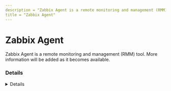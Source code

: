```yaml
---
description = "Zabbix Agent is a remote monitoring and management (RMM) tool. More information will be added as it becomes available."
title = "Zabbix Agent"
---
```




# Zabbix Agent

Zabbix Agent is a remote monitoring and management (RMM) tool. More information will be added as it becomes available.

### Details
<Details author={""}
         category={""}
         created={""}
         website={""}
         lastModified={"2/14/2024"}
         privileges={""}
         free={ false }
         verification={ false }
/>

#### Installation Paths
<Card code={ ["zabbix_agent*.exe"] }/>





### Forensic Artifacts




#### Network Artifacts
<EuiSpacer size="xl"/>
<NetworkArtifactsTable data={ [{"Description": "Known remote domains", "Domains": ["user_managed", "zabbix.com"], "Ports": []}] }/>




### Detections
- Detects potential network activity of Zabbix Agent RMM tool
  - [Sigma Rule](https://github.com/magicsword-io/LOLRMM/blob/main/detections/sigma/zabbix_agent_network_sigma.yml)
- Detects potential processes activity of Zabbix Agent RMM tool
  - [Sigma Rule](https://github.com/magicsword-io/LOLRMM/blob/main/detections/sigma/zabbix_agent_processes_sigma.yml)

### References
- [https://www.zabbix.com/documentation/current/en/manual/appendix/install/windows_agent](https://www.zabbix.com/documentation/current/en/manual/appendix/install/windows_agent)

